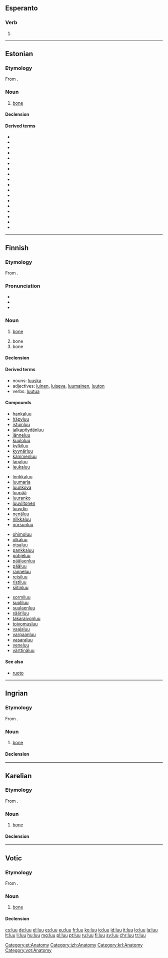 {{also|lưu}}
==Esperanto==

===Verb===
{{head|eo}}

# {{eo-form of|lu|u}}

----

==Estonian==

===Etymology===
From {{etyl|urj-pro|et}} {{term/t|urj-pro|*luwi}}.

===Noun===
{{et-noun|luu|luud}}

# {{context|skeleton|lang=et}} [[bone]]

====Declension====
{{et-decl-luu|l|u}}

====Derived terms====
* {{l|et|alalõualuu}}
* {{l|et|keeleluu}}
* {{l|et|kiilluu}}
* {{l|et|kiiruluu}}
* {{l|et|kuklaluu}}
* {{l|et|küünarluu}}
* {{l|et|ninaluu}}
* {{l|et|oimuluu}}
* {{l|et|otsmikuluu}}
* {{l|et|pealuu}}
* {{l|et|pindluu}}
* {{l|et|pisaraluu}}
* {{l|et|põhiluu}}
* {{l|et|sahkluu}}
* {{l|et|sarnaluu}}
* {{l|et|suulaeluu}}
* {{l|et|sõelluu}}
* {{l|et|ülalõualuu}}

[[Category:et:Anatomy]]

----

==Finnish==

===Etymology===
From {{etyl|urj-pro|fi}} {{term/t|urj-pro|*luwi}}.

===Pronunciation===
* {{hyphenation|luu|lang=fi}}
* {{rhymes|uː|lang=fi}}
* {{IPA|[luː]|lang=fi}}

===Noun===
{{fi-noun}}

# {{context|skeleton|lang=fi}} [[bone]]
# bone {{qualifier|material}}
# bone {{qualifier|part of a corset}}

====Declension====
{{fi-decl-maa|lu|u}}

====Derived terms====
* nouns: [[luuska]]
* adjectives: [[luinen]], [[luiseva]], [[luumainen]], [[luuton]]
* verbs: [[luutua]]

====Compounds====
{{top4}}
* [[hankaluu]]
* [[häpyluu]]
* [[istuinluu]]
* [[jalkapöydänluu]]
* [[jänneluu]]
* [[kuuloluu]]
* [[kylkiluu]]
* [[kyynärluu]]
* [[kämmenluu]]
* [[lapaluu]]
* [[leukaluu]]
{{mid4}}
* [[lonkkaluu]]
* [[luumarja]]
* [[luunkova]]
* [[luupää]]
* [[luuranko]]
* [[luuviitonen]]
* [[luuydin]]
* [[nenäluu]]
* [[nilkkaluu]]
* [[norsunluu]]
{{mid4}}
* [[ohimoluu]]
* [[olkaluu]]
* [[otsaluu]]
* [[pankkaluu]]
* [[pohjeluu]]
* [[päälaenluu]]
* [[pääluu]]
* [[ranneluu]]
* [[reisiluu]]
* [[ristiluu]]
* [[siitinluu]]
{{mid4}}
* [[sormiluu]]
* [[suoliluu]]
* [[suulaenluu]]
* [[sääriluu]]
* [[takaraivonluu]]
* [[toivomusluu]]
* [[vaajaluu]]
* [[varpaanluu]]
* [[vasaraluu]]
* [[veneluu]]
* [[värttinäluu]]
{{bottom}}

====See also====
* [[ruoto]]

----

==Ingrian==

===Etymology===
From {{etyl|urj-pro|izh}} {{term/t|urj-pro|*luwi}}.

===Noun===
{{izh-noun|luun|luuta}}

# [[bone]]

====Declension====
{{izh-decl|luu|luun|luuta|luuhu|luuz|luust|luulle|luul|luult|luuks|luun|luut|luijjen|luita|luihe|luiz|luist|luille|luil|luilt|luiks|luin}}

[[Category:izh:Anatomy]]

----

==Karelian==

===Etymology===
From {{etyl|urj-pro|krl}} {{term/t|urj-pro|*luwi}}.

===Noun===
{{head|krl|noun}}

# [[bone]]

====Declension====
{{krl-decl|title=luu|luu|luun|luudu|luun|luus|luuspäi|luuh|luul|luulpäi|luule|luunnu|luukse|–|luuttah|luunke|luuči
|luut|luuloin|luuloi|luut|luulois|luuloispäi|luuloih|luuloil|luuloilpäi|luuloile|luuloinnu|luuloikse|luuloin|luuloittah|luuloinke|luuloiči}}

[[Category:krl:Anatomy]]

----

==Votic==

===Etymology===
From {{etyl|urj-pro|vot}} {{term/t|urj-pro|*luwi}}.

===Noun===
{{vot-noun|luu|luut}}

# [[bone]]

====Declension====
{{vot-decl|luu|luu|luut|luhõõ|luuz|luuss|luulõ|luull|luult|luussi|luuna|luuka|luussa|luud|luďďe|luit|luise|luiz|luiss|luilõ|luill|luilt|luissi|luina|luika|luissa}}

[[Category:vot:Anatomy]]

[[cs:luu]]
[[de:luu]]
[[el:luu]]
[[es:luu]]
[[eu:luu]]
[[fr:luu]]
[[ko:luu]]
[[io:luu]]
[[id:luu]]
[[it:luu]]
[[lo:luu]]
[[la:luu]]
[[lt:luu]]
[[li:luu]]
[[hu:luu]]
[[mg:luu]]
[[pl:luu]]
[[pt:luu]]
[[ru:luu]]
[[fi:luu]]
[[sv:luu]]
[[chr:luu]]
[[tr:luu]]